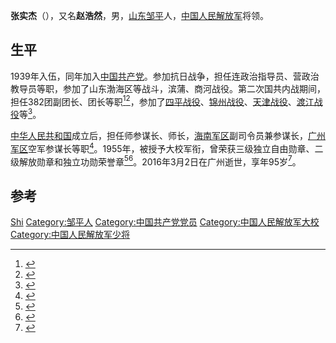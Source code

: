 '''张实杰'''（{{bd|1922年||2016年|3月2日}}），又名'''赵浩然'''，男，[[山东|山东]][[邹平|邹平]]人，[[中国人民解放军|中国人民解放军]]将领。

== 生平 ==
1939年入伍，同年加入[[中国共产党|中国共产党]]。参加抗日战争，担任连政治指导员、营政治教导员等职，参加了山东渤海区等战斗，滨蒲、商河战役。第二次国共内战期间，担任382团副团长、团长等职<ref name="陈冠任2006">{{cite book|author=陈冠任|title=十大王牌军|url=http://books.google.com/books?id=nixIAAAAMAAJ|year=2006|publisher=中共党史出版社|isbn=978-7-80199-353-3|pages=57–58}}</ref><ref name="张嵩山朱克岩1997">{{cite book|author1=张嵩山|author2=朱克岩|title=南线战事|url=http://books.google.com/books?id=1aMdAQAAMAAJ|year=1997|publisher=解放军出版社|pages=87–88}}</ref>，参加了[[四平战役|四平战役]]、[[锦州战役|锦州战役]]、[[天津战役|天津战役]]、[[渡江战役|渡江战役]]等<ref name="刘文彦2008">{{cite book|author=刘文彦|title=中南大剿匪|url=http://books.google.com/books?id=0PM1AQAAIAAJ|year=2008|publisher=湖北人民出版社|isbn=978-7-216-05541-3}}</ref>。

[[中华人民共和国|中华人民共和国]]成立后，担任师参谋长、师长，[[海南军区|海南军区]]副司令员兼参谋长，[[广州军区|广州军区]]空军参谋长等职<ref name="郑玉强2005">{{cite book|author=郑玉强|title=革命干部的摇篮 岸堤干校|url=http://books.google.com/books?id=LpHjAAAAMAAJ|year=2005|publisher=中共党史出版社|isbn=978-7-80199-195-9|page=193}}</ref>。1955年，被授予大校军衔，曾荣获三级独立自由勋章、二级解放勋章和独立功勋荣誉章<ref name="星火燎原编辑部1987">{{cite book|author=星火燎原编辑部|title=中国人民解放军将帅名录|url=http://books.google.com/books?id=qlGCAAAAIAAJ|year=1987|publisher=解放军出版社|page=72}}</ref><ref name="丁小兵张帆1994">{{cite book|author1=丁小兵|author2=张帆|title=辛亥以来人物年里录|url=http://books.google.com/books?id=sHBPAAAAIAAJ|year=1994|publisher=江苏教育出版社|isbn=978-7-5343-2076-7|page=490}}</ref>。2016年3月2日在广州逝世，享年95岁<ref>{{cite news|title=张实杰同志逝世|url=http://cpc.people.com.cn/n1/2016/0404/c87393-28247920.html|accessdate=2016-04-04|agency=人民网|archive-date=2020-10-15|archive-url=https://web.archive.org/web/20201015205659/http://cpc.people.com.cn/n1/2016/0404/c87393-28247920.html}}</ref>。

== 参考 ==
{{reflist}}

{{Authority control}}
{{DEFAULTSORT:Zhang张}}
[[Category:张姓|Shi]]
[[Category:邹平人|Category:邹平人]]
[[Category:中国共产党党员|Category:中国共产党党员]]
[[Category:中国人民解放军大校|Category:中国人民解放军大校]]
[[Category:中国人民解放军少将|Category:中国人民解放军少将]]